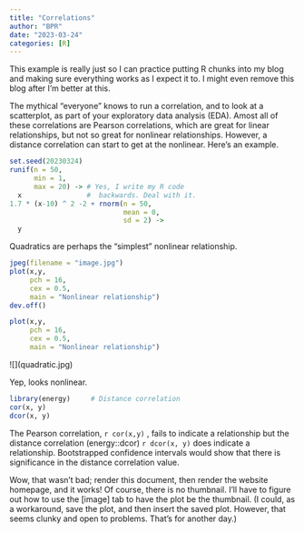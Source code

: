 ```yaml
---
title: "Correlations"
author: "BPR"
date: "2023-03-24"
categories: [R]
---
```


This example is really just so I can practice putting R chunks into my blog and making sure everything works as I expect it to. I might even remove this blog after I'm better at this.

The mythical "everyone" knows to run a correlation, and to look at a scatterplot, as part of your exploratory data analysis (EDA). Amost all of these correlations are Pearson correlations, which are great for linear relationships, but not so great for nonlinear relationships. However, a distance correlation can start to get at the nonlinear. Here's an example.

```r
set.seed(20230324)
runif(n = 50,
      min = 1,
      max = 20) -> # Yes, I write my R code
  x                #  backwards. Deal with it.
1.7 * (x-10) ^ 2 -2 + rnorm(n = 50,
                            mean = 0,
                            sd = 2) ->
  y
```

Quadratics are perhaps the "simplest" nonlinear relationship.

```r
jpeg(filename = "image.jpg")
plot(x,y,
     pch = 16,
     cex = 0.5,
     main = "Nonlinear relationship")
dev.off()
```

```r
plot(x,y,
     pch = 16,
     cex = 0.5,
     main = "Nonlinear relationship")
```

!\[\](quadratic.jpg)

Yep, looks nonlinear.

```r
library(energy)     # Distance correlation
cor(x, y)
dcor(x, y)
```

The Pearson correlation, `r cor(x,y)` , fails to indicate a relationship but the distance correlation (energy::dcor) `r dcor(x, y)` does indicate a relationship. Bootstrapped confidence intervals would show that there is significance in the distance correlation value.

Wow, that wasn't bad; render this document, then render the website homepage, and it works! Of course, there is no thumbnail. I'll have to figure out how to use the \[image\] tab to have the plot be the thumbnail. (I could, as a workaround, save the plot, and then insert the saved plot. However, that seems clunky and open to problems. That's for another day.)
